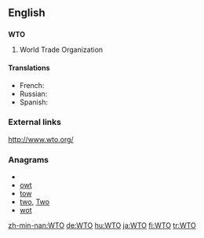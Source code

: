{{wikipedia|WTO}}
==English==
==={{initialism}}===
'''WTO'''

#World Trade Organization

====Translations====
* French: {{t-|fr|OMC|f}}
* Russian: {{t+|ru|ВТО|sc=Cyrl}}
* Spanish: {{t-|es|OMC}}

===External links===
http://www.wto.org/

===Anagrams===
* {{alphagram|[[OTW#English|OTW]]}} 
* [[owt#English|owt]]
* [[tow#English|tow]]
* [[two#English|two]], [[Two#English|Two]]
* [[wot#English|wot]]


[[zh-min-nan:WTO]]
[[de:WTO]]
[[hu:WTO]]
[[ja:WTO]]
[[fi:WTO]]
[[tr:WTO]]
